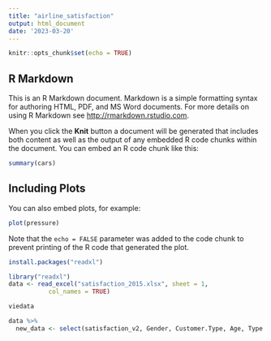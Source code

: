 ```yaml
---
title: "airline_satisfaction"
output: html_document
date: '2023-03-20'
---
```


```r
knitr::opts_chunk$set(echo = TRUE)
```

## R Markdown

This is an R Markdown document. Markdown is a simple formatting syntax for authoring HTML, PDF, and MS Word documents. For more details on using R Markdown see <http://rmarkdown.rstudio.com>.

When you click the **Knit** button a document will be generated that includes both content as well as the output of any embedded R code chunks within the document. You can embed an R code chunk like this:

```r
summary(cars)
```

## Including Plots

You can also embed plots, for example:

```r
plot(pressure)
```

Note that the `echo = FALSE` parameter was added to the code chunk to prevent printing of the R code that generated the plot.


```r
install.packages("readxl")
```

```r
library("readxl")
data <- read_excel("satisfaction_2015.xlsx", sheet = 1, 
           col_names = TRUE)

viedata
```
```r
data %>% 
  new_data <- select(satisfaction_v2, Gender, Customer.Type, Age, Type of Travel, Class, Flight Distance, Inflight wifi service, Departure/Arrival time convenient )
```

